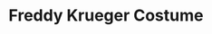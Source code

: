 ---
title: "Freddy Krueger Costume"
meta_title: "Freddy Krueger Costume craft"
description: "Craft de Freddy Krueger Costume"
rank: "e"
draft: false
name: "Freddy Krueger Costume"
recipe_img: "https://wiki.pokexgames.com/images/1/14/Freddy_Krueger_Costume.png"
level: 12
craft_time: 240
result: 1
value_npc: 1
ingredients:
  - name: "Nail"
    quantity: 20
    item_img: "https://wiki.pokexgames.com/images/4/40/Nail.png"
    value_npc: 1
  - name: "Luck Medallion"
    quantity: 1
    item_img: "https://wiki.pokexgames.com/images/a/ac/Luck_Medallion.png"
    value_npc: 1
  - name: "Style Point"
    quantity: 800
    item_img: "https://wiki.pokexgames.com/images/e/e0/Style_point.png"
    value_npc: 1
---